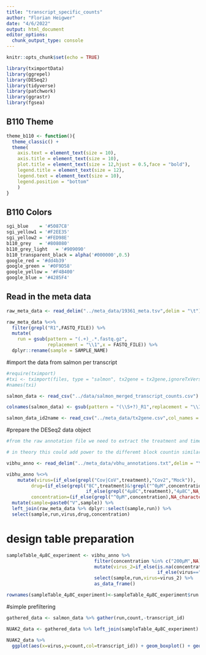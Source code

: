 ```yaml
---
title: "transcript_specific_counts"
author: "Florian Heigwer"
date: "4/6/2022"
output: html_document
editor_options: 
  chunk_output_type: console
---
```


```r
knitr::opts_chunk$set(echo = TRUE)

library(tximportData)
library(ggrepel)
library(DESeq2)
library(tidyverse)
library(patchwork)
library(ggrastr)
library(fgsea)
```


## B110 Theme

```r

theme_b110 <- function(){
  theme_classic() +
  theme(
    axis.text = element_text(size = 10), 
    axis.title = element_text(size = 10),
    plot.title = element_text(size = 12,hjust = 0.5,face = "bold"),
    legend.title = element_text(size = 12),
    legend.text = element_text(size = 10),
    legend.position = "bottom"
    )
}

```

## B110 Colors

```r

sgi_blue    = '#5087C8'
sgi_yellow1 = '#F2EE35'
sgi_yellow2 = '#FED98E'
b110_grey   = '#808080'
b110_grey_light   = '#909090'
b110_transparent_black = alpha('#000000',0.5)
google_red = '#dd4b39'
google_green = '#0F9D58'
google_yellow = '#F4B400'
google_blue = '#4285F4'

```

## Read in the meta data

```r

raw_meta_data <- read_delim("../meta_data/19361_meta.tsv",delim = "\t")

raw_meta_data %<>% 
  filter(grepl("R1",FASTQ_FILE)) %>% 
  mutate(
    run = gsub(pattern = "(.+)_.*.fastq.gz",
               replacement = "\\1",x = FASTQ_FILE)) %>% 
  dplyr::rename(sample = SAMPLE_NAME)


```
#import the data from salmon per transcript

```r

#require(tximport)
#txi <- tximport(files, type = "salmon", tx2gene = tx2gene,ignoreTxVersion = TRUE)
#names(txi)

salmon_data <- read_csv("../data/salmon_merged_transcript_counts.csv")

colnames(salmon_data) <- gsub(pattern = "(\\S+?)_R1",replacement = "\\1",x = colnames(salmon_data))

salmon_data_id2name <- read_csv("../meta_data/tx2gene.csv",col_names = c("transcript_id","gene_id","gene_name"))

```


#prepare the DESeq2 data object

```r

#from the raw annotation file we need to extract the treatment and time conditions 

# in theory this could add power to the differemt block countin similar adjacent time points as replicates if this is needed

vibhu_anno <- read_delim("../meta_data/vbhu_annotations.txt",delim = "\t")

vibhu_anno %<>% 
    mutate(virus=(if_else(grepl("Cov|CoV",treatment),"Cov2","Mock")),
         drug=(if_else(grepl("8C",treatment)&!grepl("^0µM",concentration),"4µ8C",
                             if_else(grepl("4µ8C",treatment),"4µ8C",NA_character_))),
         concentration=(if_else(grepl("^0µM",concentration),NA_character_,concentration))) %>%
  mutate(sample=paste0("V",sample)) %>%
  left_join(raw_meta_data %>% dplyr::select(sample,run)) %>%
  select(sample,run,virus,drug,concentration) 

```


# design table preparation

```r

sampleTable_4µ8C_experiment <- vibhu_anno %>% 
                                filter(concentration %in% c("200µM",NA),drug %in% c("4µ8C",NA)) %>%
                                mutate(virus_2=if_else(is.na(concentration),
                                                       if_else(virus=="Cov2","Cov2","Mock"),"4µ8C")) %>%
                                select(sample,run,virus=virus_2) %>% 
                                as_data_frame()

rownames(sampleTable_4µ8C_experiment)<-sampleTable_4µ8C_experiment$run

```



#simple prefiltering

```r

gathered_data <- salmon_data %>% gather(run,count,-transcript_id)

NUAK2_data <- gathered_data %>% left_join(sampleTable_4µ8C_experiment) %>% left_join(salmon_data_id2name) %>% filter(gene_name=="NUAK2") 

NUAK2_data %>% 
  ggplot(aes(x=virus,y=count,col=transcript_id)) + geom_boxplot() + geom_jitter()
```

